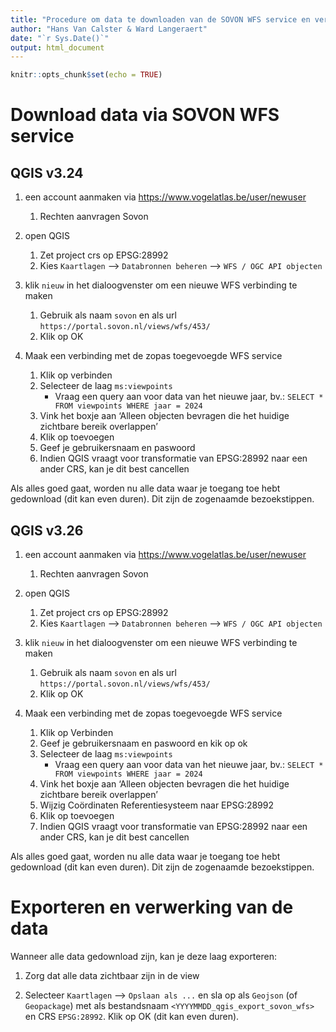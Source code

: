 ```yaml
---
title: "Procedure om data te downloaden van de SOVON WFS service en verwerking via targets pipeline"
author: "Hans Van Calster & Ward Langeraert"
date: "`r Sys.Date()`"
output: html_document
---
```


```r
knitr::opts_chunk$set(echo = TRUE)
```

# Download data via SOVON WFS service
## QGIS v3.24

1.  een account aanmaken via <https://www.vogelatlas.be/user/newuser>

    1.   Rechten aanvragen Sovon

1.  open QGIS
    
    1. Zet project crs op EPSG:28992
    1. Kies `Kaartlagen` --\> `Databronnen beheren` --\> `WFS / OGC API objecten`

1.  klik `nieuw` in het dialoogvenster om een nieuwe WFS verbinding te maken

    1.   Gebruik als naam `sovon` en als url `https://portal.sovon.nl/views/wfs/453/`
    1.   Klik op OK

1.  Maak een verbinding met de zopas toegevoegde WFS service

    1.   Klik op verbinden
    1.   Selecteer de laag `ms:viewpoints`
         -  Vraag een query aan voor data van het nieuwe jaar, bv.: `SELECT * FROM viewpoints WHERE jaar = 2024`
    1.   Vink het boxje aan 'Alleen objecten bevragen die het huidige zichtbare bereik overlappen'
    1.   Klik op toevoegen
    1.   Geef je gebruikersnaam en paswoord
    1.   Indien QGIS vraagt voor transformatie van EPSG:28992 naar een ander CRS, kan je dit best cancellen

Als alles goed gaat, worden nu alle data waar je toegang toe hebt gedownload (dit kan even duren).
Dit zijn de zogenaamde bezoekstippen.

## QGIS v3.26

1.  een account aanmaken via <https://www.vogelatlas.be/user/newuser>

    1.   Rechten aanvragen Sovon

1.  open QGIS
    
    1. Zet project crs op EPSG:28992
    1. Kies `Kaartlagen` --\> `Databronnen beheren` --\> `WFS / OGC API objecten`

1.  klik `nieuw` in het dialoogvenster om een nieuwe WFS verbinding te maken

    1.   Gebruik als naam `sovon` en als url `https://portal.sovon.nl/views/wfs/453/`
    1.   Klik op OK

1.  Maak een verbinding met de zopas toegevoegde WFS service

    1.   Klik op Verbinden
    1.   Geef je gebruikersnaam en paswoord en kik op ok
    1.   Selecteer de laag `ms:viewpoints`
         -  Vraag een query aan voor data van het nieuwe jaar, bv.: `SELECT * FROM viewpoints WHERE jaar = 2024`
    1.   Vink het boxje aan 'Alleen objecten bevragen die het huidige zichtbare bereik overlappen'
    1.   Wijzig Coördinaten Referentiesysteem naar EPSG:28992
    1.   Klik op toevoegen
    1.   Indien QGIS vraagt voor transformatie van EPSG:28992 naar een ander CRS, kan je dit best cancellen

Als alles goed gaat, worden nu alle data waar je toegang toe hebt gedownload (dit kan even duren).
Dit zijn de zogenaamde bezoekstippen.

# Exporteren en verwerking van de data

Wanneer alle data gedownload zijn, kan je deze laag exporteren:

1.  Zorg dat alle data zichtbaar zijn in de view

2.  Selecteer `Kaartlagen` --\> `Opslaan als ...` en sla op als `Geojson` (of `Geopackage`) met als bestandsnaam `<YYYYMMDD_qgis_export_sovon_wfs>` en CRS `EPSG:28992`.
    Klik op OK (dit kan even duren).

